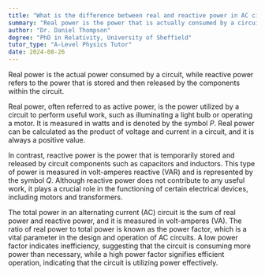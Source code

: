```yaml
---
title: "What is the difference between real and reactive power in AC circuits?"
summary: "Real power is the power that is actually consumed by a circuit, while reactive power is the power that is stored and released by the circuit's components."
author: "Dr. Daniel Thompson"
degree: "PhD in Relativity, University of Sheffield"
tutor_type: "A-Level Physics Tutor"
date: 2024-08-26
---
```


Real power is the actual power consumed by a circuit, while reactive power refers to the power that is stored and then released by the components within the circuit.

Real power, often referred to as active power, is the power utilized by a circuit to perform useful work, such as illuminating a light bulb or operating a motor. It is measured in watts and is denoted by the symbol $P$. Real power can be calculated as the product of voltage and current in a circuit, and it is always a positive value.

In contrast, reactive power is the power that is temporarily stored and released by circuit components such as capacitors and inductors. This type of power is measured in volt-amperes reactive (VAR) and is represented by the symbol $Q$. Although reactive power does not contribute to any useful work, it plays a crucial role in the functioning of certain electrical devices, including motors and transformers.

The total power in an alternating current (AC) circuit is the sum of real power and reactive power, and it is measured in volt-amperes (VA). The ratio of real power to total power is known as the power factor, which is a vital parameter in the design and operation of AC circuits. A low power factor indicates inefficiency, suggesting that the circuit is consuming more power than necessary, while a high power factor signifies efficient operation, indicating that the circuit is utilizing power effectively.
    